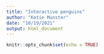 ```yaml
---
title: "Interactive penguins"
author: "Katie Munster"
date: "10/19/2021"
output: html_document
---
```


```r
knitr::opts_chunk$set(echo = TRUE)
```

